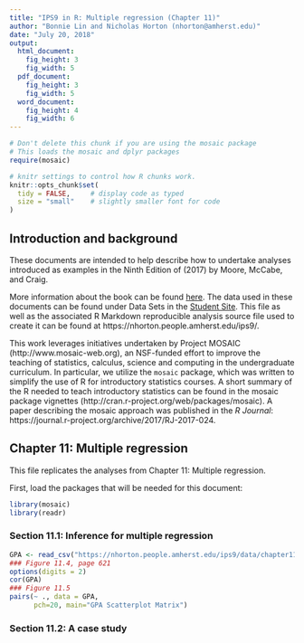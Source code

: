 ```yaml
---
title: "IPS9 in R: Multiple regression (Chapter 11)"
author: "Bonnie Lin and Nicholas Horton (nhorton@amherst.edu)"
date: "July 20, 2018"
output: 
  html_document:
    fig_height: 3
    fig_width: 5
  pdf_document:
    fig_height: 3
    fig_width: 5
  word_document:
    fig_height: 4
    fig_width: 6
---
```



```r
# Don't delete this chunk if you are using the mosaic package
# This loads the mosaic and dplyr packages
require(mosaic)
```

```r
# knitr settings to control how R chunks work.
knitr::opts_chunk$set(
  tidy = FALSE,     # display code as typed
  size = "small"    # slightly smaller font for code
)
```

## Introduction and background 

These documents are intended to help describe how to undertake analyses introduced 
as examples in the Ninth Edition of \emph{Introduction to the Practice of Statistics} (2017) by Moore, McCabe, and Craig.

More information about the book can be found [here](https://macmillanlearning.com/Catalog/product/introductiontothepracticeofstatistics-ninthedition-moore).
The data used in these documents can be found under Data Sets in the [Student Site](https://www.macmillanlearning.com/catalog/studentresources/ips9e?_ga=2.29224888.526668012.1531487989-1209447309.1529940008#). This
file as well as the associated R Markdown reproducible analysis source file used to create it can be found at https://nhorton.people.amherst.edu/ips9/.

This work leverages initiatives undertaken by Project MOSAIC (http://www.mosaic-web.org), an NSF-funded effort to improve the teaching of statistics, calculus, science and computing in the undergraduate curriculum. In particular, we utilize the `mosaic` package, which was written to simplify the use of R for introductory statistics courses. A short summary of the R needed to teach introductory statistics can be found in the mosaic package vignettes (http://cran.r-project.org/web/packages/mosaic).  A paper describing the mosaic approach was published in the *R Journal*: https://journal.r-project.org/archive/2017/RJ-2017-024.
  
## Chapter 11: Multiple regression
This file replicates the analyses from Chapter 11: Multiple regression.

First, load the packages that will be needed for this document: 
```r
library(mosaic)
library(readr)
```

### Section 11.1: Inference for multiple regression
```r
GPA <- read_csv("https://nhorton.people.amherst.edu/ips9/data/chapter11/EG11-01GPA.csv")
### Figure 11.4, page 621
options(digits = 2)
cor(GPA)
### Figure 11.5
pairs(~ ., data = GPA,
      pch=20, main="GPA Scatterplot Matrix")
```
### Section 11.2: A case study

